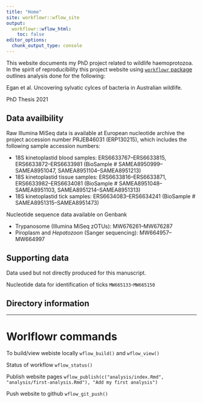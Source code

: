 ```yaml
---
title: "Home"
site: workflowr::wflow_site
output:
  workflowr::wflow_html:
    toc: false
editor_options:
  chunk_output_type: console
---
```


This website documents my PhD project related to wildlife haemoprotozoa.
In the spirit of reproducibility this project website using [`workflowr` package](https://jdblischak.github.io/workflowr) outlines analysis done for the following:

Egan et al. Uncovering sylvatic cylces of bacteria in Australian wildlife. 

PhD Thesis 2021

## Data availbility

Raw Illumina MiSeq data is available at European nucleotide archive the project accession number PRJEB46031 (ERP130215), which includes the following sample accession numbers:

- 18S kinetoplastid blood samples: ERS6633767--ERS6633815, ERS6633872--ERS6633981 (BioSample # SAMEA8950999--SAMEA8951047, SAMEA8951104--SAMEA8951213)
- 18S kinetoplastid tissue samples: ERS6633816--ERS6633871, ERS6633982--ERS6634081 (BioSample # SAMEA8951048--SAMEA8951103, SAMEA8951214--SAMEA8951313)
- 18S kinetoplastid tick samples: ERS6634083--ERS6634241 (BioSample # SAMEA8951315--SAMEA8951473)

Nucleotide sequence data available on Genbank

- Trypanosome (Illumina MiSeq zOTUs): MW676261--MW676287
- Piroplasm and *Hepatozoon* (Sanger sequencing): MW664957--MW664997

## Supporting data

Data used but not directly produced for this manuscript.

Nucleotide data for identification of ticks
`MW665133`-`MW665150`

## Directory information

---

# Worlflowr commands 

To build/view webiste locally
`wflow_build()` and `wflow_view()`

Status of workflow
`wflow_status()`

Publish website pages
`wflow_publish(c("analysis/index.Rmd", "analysis/first-analysis.Rmd"), "Add my first analysis")`

Push website to github
`wflow_git_push()`
